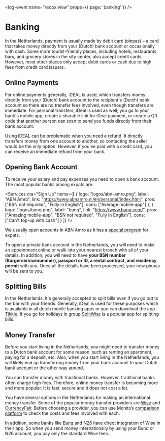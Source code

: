 
<log-event name="redox:view" props={{ page: 'banking' }} />

# Banking
In the Netherlands, payment is usually made by debit card (pinpas) – a card that takes money directly from your (Dutch) bank account or occasionally with cash. Some more tourist-friendly places, including hotels, restaurants, bars, and grocery stores in the city center, also accept credit cards. However, most other places only accept debit cards or cash due to high fees from credit card issuers.

## Online Payments
For online payments generally, iDEAL is used, which transfers money directly from your (Dutch) bank account to the recipient's (Dutch) bank account so there are no transfer fees involved, even though transfers are immediate. For personal transfers, iDeal is used as well; you go to your bank's mobile app, create a sharable link for iDeal payment, or create a QR code that another person can scan to send you funds directly from their bank account. 

<callout type="warning">
    Using iDEAL can be problematic when you need a refund. It directly transfers money from one account to another, so contacting the seller would be the only option. However, if you've paid with a credit card, you can receive an immediate refund from your bank.
</callout>

## Opening Bank Account
To receive your salary and pay expenses you need to open a bank account. The most popular banks among expats are:

<Services cta="Sign Up" items={[
    {
        logo: "logos/abn-amro.png",
        label: "ABN Amro",
        link: "https://www.abnamro.nl/en/personal/index.html",
        pros: ["BSN not required", "Fully in English"],
        cons: ["Average mobile-app"]
    },
    {
        logo: "logos/bunq.png",
        label: "bunq",
        link: "https://www.bunq.com/",
        pros: ["Amazing mobile-app", "BSN not required", "Fully in English"],
        cons: ["Can't top-up with cash"]
    }
]} />

We usually open accounts in ABN Amro as it has a [special program](https://www.abnamro.nl/en/personal/payments/open-an-account/make-appointment.html) for expats.

To open a private bank account in the Netherlands, you will need to make an appointment online or walk into your nearest branch with all of your details. In addition, you will need to have **your BSN number (Burgerservicenummer), passport or ID, a rental contract, and residency permit** with you. Once all the details have been processed, your new pinpas will be sent to you.

## Splitting Bills
In the Netherlands, it's generally accepted to split bills even if you go out to the bar with your friends. Generally, iDeal is used for these purposes which is available in all dutch mobile banking apps or you can download the app [Tikkie](https://www.tikkie.me/). If you go for holidays in group [SplitWise](https://www.splitwise.com/) is a popular app for splitting bills.

<youtube id="ghosTeOGYQI" />

## Money Transfer
Before you start living in the Netherlands, you might need to transfer money to a Dutch bank account for some reason, such as renting an apartment, paying for a deposit, etc. Also, when you start living in the Netherlands, you will likely end up transferring money from your bank account to your Dutch bank account or the other way around.

You can transfer money with traditional banks. However, traditional banks often charge high fees. Therefore, online money transfer is becoming more and more popular. It is fast, secure and it does not cost a lot.

You have several options in the Netherlands for making an international money transfer. Some of the popular money transfer providers are [Wise](https://wise.com/) and [CurrencyFair](https://www.currencyfair.com/expatica-10). Before choosing a provider, you can use Monito’s [comparison platform](https://www.monito.com/) to check the costs and fees involved with each.

In addition, some banks like [Bunq](https://www.bunq.com/e/homepage) and [N26](https://n26.com/en-eu) have direct integration of Wise in their app. So when you send money internationally by using your Bunq or N26 account, you pay only the standard Wise fees. 
